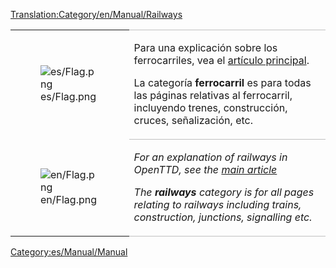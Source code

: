 [[Translation:Category/en/Manual/Railways]]

{| 
|- valign="top"
| [[File:es/Flag.png]]
| style="border-top:1px solid silver; border-bottom:1px solid silver;" |Para una explicación sobre los ferrocarriles, vea el [[es/Manual/Base Set/Ferrocarril|artículo principal]].

La categoría '''ferrocarril''' es para todas las páginas relativas al ferrocarril, incluyendo trenes, construcción, cruces, señalización, etc.
|- valign="top"
| [[File:en/Flag.png]]
| style="border-bottom:1px solid silver;" |''For an explanation of railways in OpenTTD, see the [[es/Manual/Base Set/Ferrocarril|main article]]''

''The '''railways''' category is for all pages relating to railways including trains, construction, junctions, signalling etc.''
|}


[[Category:es/Manual/Manual]]